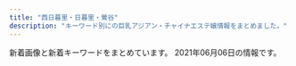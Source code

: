 ```yaml
---
title: "西日暮里・日暮里・鶯谷"
description: "キーワード別にの巨乳アジアン・チャイナエステ嬢情報をまとめました。"
---
```


新着画像と新着キーワードをまとめています。
2021年06月06日の情報です。

<DmmAffiliateIns />
<KeywordTable
  shops={
    [
    {
        "name": "\u3082\u307f\u306e\u6728",
        "img_links": [
            "https://mominoki.tyo.ac/images/room1.jpg",
            "https://mominoki.tyo.ac/photos/sites/41/2020/09/2020092804344750.jpg",
            "https://mominoki.tyo.ac/images/themes/pink/line.png",
            "https://mominoki.tyo.ac/images/themes/pink/s_pickup.png",
            "https://mominoki.tyo.ac/photos/sites/41/2020/11/2020111401222038.jpg",
            "https://mominoki.tyo.ac/photos/sites/41/2020/09/2020092804344859.jpg",
            "https://mominoki.tyo.ac/images/room2.jpg",
            "https://mominoki.tyo.ac/images/themes/pink/mobile.jpg",
            "https://mominoki.tyo.ac/images/room3.jpg",
            "https://mominoki.tyo.ac/photos/sites/41/2021/03/202103150746598.jpg",
            "https://mominoki.tyo.ac/images/themes/pink/s_link.png",
            "https://mominoki.tyo.ac/images/themes/pink/s_newface.png",
            "https://mominoki.tyo.ac/images/themes/pink/r3.jpg",
            "https://mominoki.tyo.ac/images/themes/pink/no2.png",
            "https://mominoki.tyo.ac/images/room4.jpg",
            "https://mominoki.tyo.ac/images/themes/pink/s_staff.png",
            "https://mominoki.tyo.ac/images/themes/pink/s_ranking.png",
            "https://mominoki.tyo.ac/images/themes/pink/no1.png",
            "https://mominoki.tyo.ac/photos/sites/41/2021/03/202103150747058.jpg",
            "https://mominoki.tyo.ac/photos/sites/41/2020/09/2020092804344656.jpg",
            "https://mominoki.tyo.ac/photos/sites/41/2020/09/2020092810535583.jpg",
            "https://mominoki.tyo.ac/images/themes/pink/s_news.png",
            "https://mominoki.tyo.ac/photos/sites/41/2020/09/2020092801595154.jpg"
        ],
        "url": "https://mominoki.tyo.ac/",
        "station": "\u753a\u5c4b\u99c51\u756a\u51fa\u53e3",
        "keywords": {
            "87": 8,
            "85": 12,
            "C": 15,
            "83": 4,
            "E": 4,
            "D": 24,
            "86": 4
        }
    },
    {
        "station": "JR\u65e5\u66ae\u91cc\u99c5\u5357\u53e3",
        "keywords": {
            "86": 15,
            "D": 20,
            "85": 5
        },
        "url": "http://momo.tyo.cm/",
        "img_links": [
            "http://momo.tyo.cm/photos/sites/53/2021/02/2021021607405578.jpg",
            "http://momo.tyo.cm/images/nav_link04.png",
            "http://momo.tyo.cm/images/news.png",
            "http://momo.tyo.cm/images/tit_com02.png",
            "http://momo.tyo.cm/images/nav_link02.png",
            "http://momo.tyo.cm/images/tit_com05.png",
            "http://momo.tyo.cm/images/top_slider01.jpg",
            "http://momo.tyo.cm/images/tit03.png",
            "http://momo.tyo.cm/images/top_slider02.jpg",
            "http://momo.tyo.cm/images/border02.png",
            "http://momo.tyo.cm/images/tit_com01.png",
            "http://momo.tyo.cm/photos/sites/53/2021/02/2021021607405882.jpg",
            "http://momo.tyo.cm/images/pagetop.png",
            "http://momo.tyo.cm/images/nav_link03.png",
            "http://momo.tyo.cm/images/tit02.png",
            "http://momo.tyo.cm/images/tit01.png",
            "http://momo.tyo.cm/images/tit_com.png",
            "http://momo.tyo.cm/images/tit_staff.png",
            "http://momo.tyo.cm/images/tit_link01.png",
            "http://momo.tyo.cm/images/tit_com04.png",
            "http://momo.tyo.cm/images/tit05.png",
            "http://momo.tyo.cm/images/tit04.png",
            "http://momo.tyo.cm/photos/sites/53/2021/02/2021021607405658.jpg",
            "http://momo.tyo.cm/images/nav_link01.png",
            "http://momo.tyo.cm/images/nav_link05.png",
            "http://momo.tyo.cm/images/border01.png",
            "http://momo.tyo.cm/images/nav_link06.png",
            "http://momo.tyo.cm/images/tit_com03.png",
            "http://momo.tyo.cm/images/bg_pick.png",
            "http://momo.tyo.cm/photos/sites/53/2021/02/2021021607405730.jpg"
        ],
        "name": "\u6843"
    },
    {
        "station": "JR\u65e5\u66ae\u91cc\u99c5\u5357\u53e3",
        "name": "\u306f\u305f\u3061",
        "url": "http://www.mac-riraku106.xyz/",
        "keywords": {
            "E": 6,
            "D": 47,
            "94": 3,
            "F": 3,
            "85": 15,
            "C": 19,
            "86": 19
        },
        "img_links": [
            "http://www.mac-riraku106.xyz/uploads/200310/1-200310130Z0421.jpg",
            "http://www.mac-riraku106.xyz/static/picture/2.jpg",
            "http://www.mac-riraku106.xyz/static/picture/call.png",
            "http://www.mac-riraku106.xyz/static/picture/tel.png",
            "http://www.mac-riraku106.xyz/uploads/200501/1-200501144951148.jpg",
            "http://www.mac-riraku106.xyz/static/picture/top-img01.png",
            "http://www.mac-riraku106.xyz/uploads/191128/1-19112Q31009521.jpg",
            "http://www.mac-riraku106.xyz/uploads/190723/34-1.jpg",
            "http://www.mac-riraku106.xyz/uploads/191219/1-191219124141563.jpg",
            "http://www.mac-riraku106.xyz/uploads/190926/1-1Z926131T2408.jpg",
            "http://www.mac-riraku106.xyz/uploads/190723/1-1.jpg",
            "http://www.mac-riraku106.xyz/uploads/200501/1-200501145011C2.jpg",
            "http://www.mac-riraku106.xyz/uploads/191106/1-191106092S0357.jpg",
            "http://www.mac-riraku106.xyz/uploads/190926/1-1Z926131R6102.jpg",
            "http://www.mac-riraku106.xyz/uploads/191106/1-191106092T0531.jpg",
            "http://www.mac-riraku106.xyz/uploads/191106/1-191106092J62Y.jpg",
            "http://www.mac-riraku106.xyz/uploads/200818/1-200QQ5535E92.jpg",
            "http://www.mac-riraku106.xyz/uploads/190723/10-2.jpg",
            "http://www.mac-riraku106.xyz/uploads/190723/21-1.jpg",
            "http://www.mac-riraku106.xyz/uploads/200317/1-20031G44220J0.jpg",
            "http://www.mac-riraku106.xyz/uploads/190723/23-3.jpg",
            "http://www.mac-riraku106.xyz/uploads/190723/23-1.jpg",
            "http://www.mac-riraku106.xyz/uploads/200317/1-20031G44235R7.jpg",
            "http://www.mac-riraku106.xyz/uploads/200818/1-200QQ55415J4.jpg",
            "http://www.mac-riraku106.xyz/uploads/191219/1-19121912423J29.jpg",
            "http://www.mac-riraku106.xyz/uploads/200501/1-200501125150516.jpg",
            "http://www.mac-riraku106.xyz/static/picture/1.jpg",
            "http://www.mac-riraku106.xyz/uploads/200310/1-20031013091I08.jpg",
            "http://www.mac-riraku106.xyz/uploads/200310/1-200310130925920.jpg",
            "http://www.mac-riraku106.xyz/uploads/190826/1-1ZR6144611E0.jpg",
            "http://www.mac-riraku106.xyz/uploads/200325/1-2003251H340B9.jpg",
            "http://www.mac-riraku106.xyz/uploads/200818/1-200QQ554231G.jpg",
            "http://www.mac-riraku106.xyz/uploads/200501/1-200501145002a7.jpg",
            "http://www.mac-riraku106.xyz/uploads/190906/1-1ZZ612503C39.jpg",
            "http://www.mac-riraku106.xyz/uploads/200608/1-20060Q02506204.jpg",
            "http://www.mac-riraku106.xyz/static/picture/top-img09.png",
            "http://www.mac-riraku106.xyz/uploads/200325/1-2003251H312V4.jpg",
            "http://www.mac-riraku106.xyz/uploads/191008/1-19100Q5451M20.jpg",
            "http://www.mac-riraku106.xyz/static/picture/top-img02.png",
            "http://www.mac-riraku106.xyz/uploads/190906/1-1ZZ6125225A4.jpg",
            "http://www.mac-riraku106.xyz/static/picture/michi02.png",
            "http://www.mac-riraku106.xyz/uploads/200801/1-200P1110412514.jpg",
            "http://www.mac-riraku106.xyz/uploads/191209/1-191209122ZY50.jpg",
            "http://www.mac-riraku106.xyz/uploads/191128/1-19112Q3102OP.jpg",
            "http://www.mac-riraku106.xyz/uploads/200801/1-200P1110A4M2.jpg",
            "http://www.mac-riraku106.xyz/uploads/190723/25-1.jpg",
            "http://www.mac-riraku106.xyz/static/picture/michi01.png",
            "http://www.mac-riraku106.xyz/uploads/191128/1-19112Q3111UF.jpg",
            "http://www.mac-riraku106.xyz/uploads/190723/33-1.jpg",
            "http://www.mac-riraku106.xyz/uploads/200501/1-200501125300127.jpg",
            "http://www.mac-riraku106.xyz/uploads/200317/1-20031G4420c38.jpg",
            "http://www.mac-riraku106.xyz/uploads/191008/1-19100Q5453V63.jpg",
            "http://www.mac-riraku106.xyz/uploads/190826/1-1ZR614462Qa.jpg",
            "http://www.mac-riraku106.xyz/uploads/190723/10-1.jpg",
            "http://www.mac-riraku106.xyz/uploads/200801/1-200P1110631926.jpg",
            "http://www.mac-riraku106.xyz/uploads/191209/1-191209123459153.jpg",
            "http://www.mac-riraku106.xyz/uploads/190723/30-1.jpg",
            "http://www.mac-riraku106.xyz/uploads/190723/1-2.jpg",
            "http://www.mac-riraku106.xyz/uploads/200501/1-200501125251121.jpg",
            "http://www.mac-riraku106.xyz/uploads/191209/1-1912091229204E.jpg",
            "http://www.mac-riraku106.xyz/uploads/190723/23-2.jpg",
            "http://www.mac-riraku106.xyz/static/picture/top-img03.png",
            "http://www.mac-riraku106.xyz/uploads/200608/1-20060Q0251EY.jpg",
            "http://www.mac-riraku106.xyz/uploads/200501/1-200501125159161.jpg"
        ]
    },
    {
        "name": "\u672a\u6765",
        "img_links": [
            "http://www.relax-mirai.info/images/risa1.jpg",
            "http://www.relax-mirai.info/gals/kaka1.jpg",
            "http://www.relax-mirai.info/gals/emi1.jpg",
            "http://www.relax-mirai.info/images/info01.jpg",
            "http://www.relax-mirai.info/i/images/momo1.jpg",
            "http://www.relax-mirai.info/images/m03.jpg",
            "http://www.relax-mirai.info/images/m04.jpg",
            "http://www.relax-mirai.info/gals/aki1.jpg",
            "http://www.relax-mirai.info/images/qr.jpg",
            "http://www.relax-mirai.info/images/momo1.jpg",
            "http://www.relax-mirai.info/i/images/sayuri1.jpg",
            "http://www.relax-mirai.info/images/sayuri1.jpg",
            "http://www.relax-mirai.info/gals/risa1.jpg",
            "http://www.relax-mirai.info/i/120/sayuri1.jpg",
            "http://www.relax-mirai.info/images/m02.jpg",
            "http://www.relax-mirai.info/images/info02.jpg"
        ],
        "keywords": {},
        "url": "http://www.relax-mirai.info/",
        "station": "\u65e5\u66ae\u91cc\u99c5\u6771\u53e3"
    },
    {
        "img_links": [
            "http://www.night.ne.jp/nightnet/img/10.jpg",
            "http://www.night.ne.jp/tokyo/hayasi/img/index.jpg",
            "http://www.night.ne.jp/tokyo/hayasi/img/qr_code.jpg",
            "http://www.night.ne.jp/_format/P/img/over_msg_02.jpg",
            "http://www.night.ne.jp/nightnet/img/1.jpg",
            "http://www.night.ne.jp/nightnet/img/3.jpg",
            "http://www.night.ne.jp/nightnet/img/16.jpg",
            "http://www.night.ne.jp/tokyo/hayasi/img/index_top.jpg",
            "http://www.night.ne.jp/tokyo/hayasi/img/view_3.jpg",
            "http://www.night.ne.jp/tokyo/hayasi/img/view_6.jpg",
            "http://www.night.ne.jp/nightnet/img/4.jpg",
            "http://www.night.ne.jp/nightnet/img/2.jpg",
            "http://www.night.ne.jp/nightnet/img/8.jpg",
            "http://www.night.ne.jp/tokyo/hayasi/img/view_5.jpg",
            "http://www.night.ne.jp/nightnet/img/14.jpg",
            "http://www.night.ne.jp/nightnet/img/17.jpg",
            "http://www.night.ne.jp/_format/P/img/over_msg_01.jpg",
            "http://www.night.ne.jp/nightnet/img/15.jpg",
            "http://www.night.ne.jp/tokyo/hayasi/img/view_1.jpg",
            "http://www.night.ne.jp/_format/P/img/index_enter_1.jpg",
            "http://www.night.ne.jp/_format/P/img/whats_news.jpg",
            "http://www.night.ne.jp/tokyo/hayasi/img/view_2.jpg",
            "http://www.night.ne.jp/tokyo/hayasi/img_staff/g_7376.jpg",
            "http://www.night.ne.jp/tokyo/hayasi/img/index_view.jpg",
            "http://www.night.ne.jp/_format/W/img/whats_view.jpg",
            "http://www.night.ne.jp/nightnet/img/13.jpg",
            "http://www.night.ne.jp/nightnet/img/6.jpg",
            "http://www.night.ne.jp/nightnet/img/7.jpg",
            "http://www.night.ne.jp/nightnet/img/12a.jpg",
            "http://www.night.ne.jp/tokyo/hayasi/img/view_4.jpg",
            "http://www.night.ne.jp/tokyo/hayasi/img_staff/g_7377.jpg",
            "http://www.night.ne.jp/nightnet/img/9.jpg",
            "http://www.night.ne.jp/nightnet/img/11.jpg",
            "http://www.night.ne.jp/nightnet/img/5.jpg"
        ],
        "station": "JR\u65e5\u66ae\u91cc\u99c5",
        "name": "\u6797\u30de\u30c3\u30b5\u30fc\u30b8",
        "keywords": {},
        "url": "http://www.night.ne.jp/tokyo/hayasi/"
    },
    {
        "url": "http://minopom.xyz/",
        "name": "\u30ed\u30fc\u30ba",
        "keywords": {
            "\u4e73": 2
        },
        "station": "JR\u7530\u7aef\u99c5",
        "img_links": [
            "http://minopom.xyz/uploads/allimg/210410/1-2104101450455A.jpg",
            "http://www.minopom.xyz/uploads/allimg/210410/1-21041014450GC.jpg",
            "http://minopom.xyz/uploads/210406/1-210406143111G0.jpg",
            "http://minopom.xyz/picture/room3.jpg",
            "http://minopom.xyz/uploads/allimg/210406/1-21040614313L45.jpg",
            "http://minopom.xyz/uploads/allimg/210410/1-21041014450GC.jpg",
            "http://minopom.xyz/uploads/allimg/210410/1-210410144U4934.jpg",
            "http://www.minopom.xyz/picture/img.site-builder.jpg",
            "http://www.minopom.xyz/uploads/allimg/210410/1-2104101450455A.jpg",
            "http://www.minopom.xyz/uploads/allimg/210410/1-21041014500NX.jpg",
            "http://minopom.xyz/uploads/allimg/210410/1-21041014500NX.jpg",
            "http://www.minopom.xyz/picture/head.jpg",
            "http://www.minopom.xyz/uploads/allimg/210410/1-210410145204C9.jpg",
            "http://minopom.xyz/picture/img.site-builder.jpg",
            "http://www.minopom.xyz/uploads/allimg/210410/1-210410145124148.jpg",
            "http://minopom.xyz/picture/room1.jpg",
            "http://minopom.xyz/picture/head.jpg",
            "http://minopom.xyz/uploads/allimg/210410/1-210410145124148.jpg",
            "http://minopom.xyz/uploads/allimg/210410/1-21041014413S64.jpg",
            "http://www.minopom.xyz/picture/totop_04.png",
            "http://minopom.xyz/uploads/210419/1-21041914162C16.jpg",
            "http://minopom.xyz/uploads/210406/1-2104061433121E.jpg",
            "http://www.minopom.xyz/uploads/allimg/210410/1-210410144U4934.jpg",
            "http://www.minopom.xyz/uploads/allimg/210410/1-210410144PY50.jpg",
            "http://minopom.xyz/uploads/allimg/210410/1-210410145204C9.jpg",
            "http://minopom.xyz/uploads/allimg/210410/1-210410144PY50.jpg",
            "http://minopom.xyz/picture/room2.jpg",
            "http://minopom.xyz/picture/totop_04.png",
            "http://minopom.xyz/uploads/210406/1-210406143244C2.jpg",
            "http://minopom.xyz/uploads/allimg/210410/1-210410144323118.jpg",
            "http://minopom.xyz/uploads/210430/1-2104301Q63S18.jpg"
        ]
    },
    {
        "name": "\u706f\u308a\u5c4b",
        "img_links": [
            "http://chou.ies.bz/photos/sites/85/2020/10/2020100610370157.jpg",
            "http://chou.ies.bz/photos/sites/85/2019/07/2019070106340260.jpg",
            "http://chou.ies.bz/photos/sites/85/2019/12/2019120602315853.jpg",
            "http://chou.ies.bz/photos/sites/85/2020/12/2020121802483415.jpg",
            "http://chou.ies.bz/photos/sites/85/2019/07/2019070509385227.jpg",
            "http://chou.ies.bz/photos/sites/85/2019/07/2019070106333414.jpg",
            "http://chou.ies.bz/images/s_link.png",
            "http://chou.ies.bz/images/n3.png",
            "http://chou.ies.bz/images/s_pick.png",
            "http://chou.ies.bz/images/top.png",
            "http://chou.ies.bz/photos/sites/85/2019/06/2019062803491517.jpg",
            "http://chou.ies.bz/photos/sites/85/2021/05/2021051201142065.jpg",
            "http://chou.ies.bz/photos/sites/85/2019/07/2019070106320474.jpg",
            "http://chou.ies.bz/images/mobile.png",
            "http://chou.ies.bz/photos/sites/85/2019/07/2019070106330942.jpg",
            "http://chou.ies.bz/photos/sites/85/2021/04/2021042710033582.jpg",
            "http://chou.ies.bz/images/s3.png",
            "http://chou.ies.bz/photos/sites/85/2020/12/2020120204265615.jpg",
            "http://chou.ies.bz/images/s_staff.jpg",
            "http://chou.ies.bz/images/s1.png",
            "http://chou.ies.bz/photos/sites/85/2020/12/2020120204150858.jpg",
            "http://chou.ies.bz/photos/sites/85/2020/10/2020100610383828.jpg",
            "http://chou.ies.bz/images/s_news.png",
            "http://chou.ies.bz/images/n1.jpg"
        ],
        "station": "JR\u897f\u65e5\u66ae\u91cc\u99c5",
        "keywords": {
            "E": 1,
            "87": 2,
            "C": 1,
            "85": 1,
            "86": 8,
            "84": 2,
            "D": 11
        },
        "url": "http://chou.ies.bz/"
    },
    {
        "keywords": {
            "C": 13,
            "86": 3,
            "88": 6,
            "87": 3
        },
        "name": "\u6e29\u99a8\u6e2f-\u304a\u3093\u304d\u3087\u3046\u3053\u3046-",
        "img_links": [
            "http://onkyoukou.tyo.cm/images/face_bj.jpg",
            "http://onkyoukou.tyo.cm/images/s_staff1.jpg",
            "http://onkyoukou.tyo.cm/images/nbj1.jpg",
            "http://onkyoukou.tyo.cm/images/acc1.jpg",
            "http://onkyoukou.tyo.cm/images/s_mobile.jpg",
            "http://onkyoukou.tyo.cm/photos/sites/88/2017/03/staff4.jpg",
            "http://onkyoukou.tyo.cm/images/s_staff.jpg",
            "http://onkyoukou.tyo.cm/images/s_face.jpg",
            "http://onkyoukou.tyo.cm/photos/sites/88/2017/03/staff1.jpg",
            "http://onkyoukou.tyo.cm/images/n3.jpg",
            "http://onkyoukou.tyo.cm/images/face_bj3.jpg",
            "http://onkyoukou.tyo.cm/images/nbj3.jpg",
            "http://onkyoukou.tyo.cm/photos/sites/88/2017/03/staff2.jpg",
            "http://onkyoukou.tyo.cm/images/s_link.jpg",
            "http://onkyoukou.tyo.cm/images/line.jpg",
            "http://onkyoukou.tyo.cm/images/n1.jpg",
            "http://onkyoukou.tyo.cm/images/acc2.jpg",
            "http://onkyoukou.tyo.cm/images/acc3.jpg",
            "http://onkyoukou.tyo.cm/photos/sites/88/2020/03/2020030111163079.jpg",
            "http://onkyoukou.tyo.cm/images/mobile.jpg",
            "http://onkyoukou.tyo.cm/images/s_news.jpg",
            "http://onkyoukou.tyo.cm/images/top.png",
            "http://onkyoukou.tyo.cm/images/s_pick.jpg"
        ],
        "url": "http://onkyoukou.tyo.cm/",
        "station": "JR\u897f\u65e5\u66ae\u91cc\u99c5"
    },
    {
        "name": "\u96c5",
        "img_links": [
            "http://aroma-est.net/images/slider/slide3.png",
            "http://aroma-est.net/images/staff_images/st4.jpg",
            "http://aroma-est.net/images/an_2_01.jpg",
            "http://aroma-est.net/images/staff_images/sta4.jpg",
            "http://aroma-est.net/images/an_5_01.jpg",
            "http://aroma-est.net/images/slider/slide2s.png",
            "http://aroma-est.net/images/index_01.jpg",
            "http://aroma-est.net/images/an_3_02.jpg",
            "http://aroma-est.net/images/an_3_01.jpg",
            "http://aroma-est.net/images/an_1_01.jpg",
            "http://aroma-est.net/images/r4.png",
            "http://aroma-est.net/images/an_5_02.jpg",
            "http://aroma-est.net/images/slider/slide1.png",
            "http://aroma-est.net/images/index-2.jpg",
            "http://aroma-est.net/images/r1.png",
            "http://aroma-est.net/images/slider/slide3s.png",
            "http://aroma-est.net/images/r5.png",
            "http://aroma-est.net/images/an_6_01.jpg",
            "http://aroma-est.net/images/staff_images/st5.jpg",
            "http://aroma-est.net/images/staff_images/st1.jpg",
            "http://aroma-est.net/images/no.png",
            "http://aroma-est.net/images/r3.png",
            "http://aroma-est.net/images/qr.jpg",
            "http://aroma-est.net/images/sys1.jpg",
            "http://aroma-est.net/images/an_1_02.jpg",
            "http://aroma-est.net/images/staff_images/sta5.jpg",
            "http://aroma-est.net/images/r7.png",
            "http://aroma-est.net/images/slider/slide1s.png",
            "http://aroma-est.net/images/an_4_01.jpg",
            "http://aroma-est.net/images/an_4_02.jpg",
            "http://aroma-est.net/images/slider/slide2.png",
            "http://aroma-est.net/images/staff_images/sta2.jpg",
            "http://aroma-est.net/images/r6.png",
            "http://aroma-est.net/images/an_2_02.jpg",
            "http://aroma-est.net/images/staff_images/st21.jpg",
            "http://aroma-est.net/images/staff_images/sta1.jpg",
            "http://aroma-est.net/images/staff_images/sta7.jpg",
            "http://aroma-est.net/images/r2.png",
            "http://aroma-est.net/images/index-1.jpg",
            "http://aroma-est.net/images/r8.png",
            "http://aroma-est.net/images/staff_images/st2.jpg",
            "http://aroma-est.net/images/staff_images/sl.png",
            "http://aroma-est.net/images/staff_images/st7.jpg",
            "http://aroma-est.net/images/an_6_02.jpg",
            "http://aroma-est.net/images/fbb.jpg"
        ],
        "station": "JR\u9daf\u8c37\u99c5\u5317\u53e3",
        "url": "http://aroma-est.net/",
        "keywords": {
            "D": 12,
            "E": 8,
            "86": 20
        }
    },
    {
        "station": "JR\u65e5\u66ae\u91cc\u99c5\u6771\u53e3",
        "keywords": {},
        "url": "http://es-minami.com/",
        "img_links": [
            "http://es-minami.com/gals/sayuri1.jpg",
            "http://www.es-minami.com/images/mika1.jpg",
            "http://www.es-minami.com/images/rika1.jpg",
            "http://es-minami.com/img/nana1.jpg",
            "http://es-minami.com/img/sayuri2.jpg",
            "http://es-minami.com/gals/mika2.jpg",
            "http://es-minami.com/img/mika2.jpg",
            "http://es-minami.com/gals/rika1.jpg",
            "http://es-minami.com/images/mika2.jpg",
            "http://www.es-minami.com/images/news.png",
            "http://www.es-minami.com/img/riri1.jpg",
            "http://www.es-minami.com/img/sayuri2.jpg",
            "http://www.es-minami.com/images/mobole.png",
            "http://www.es-minami.com/gals/nana1.jpg",
            "http://es-minami.com/images/nana1.jpg",
            "http://es-minami.com/images/pick_staff6.jpg",
            "http://es-minami.com/images/mika1.jpg",
            "http://www.es-minami.com/img/sayuri1.jpg",
            "http://es-minami.com/images/riri1.jpg",
            "http://www.es-minami.com/gals/sayuri1.jpg",
            "http://www.es-minami.com/gals/mika1.jpg",
            "http://www.es-minami.com/gals/mika2.jpg",
            "http://es-minami.com/img/riri1.jpg",
            "http://www.es-minami.com/img/mika1.jpg",
            "http://es-minami.com/images/sayuri2.jpg",
            "http://es-minami.com/images/yuki1.jpg",
            "http://www.es-minami.com/images/yuki1.jpg",
            "http://es-minami.com/images/news.png",
            "http://es-minami.com/gals/nana1.jpg",
            "http://www.es-minami.com/images/staff-bar.png",
            "http://es-minami.com/gals/sayuri2.jpg",
            "http://www.es-minami.com/gals/sayuri2.jpg",
            "http://www.es-minami.com/images/sayuri1.jpg",
            "http://www.es-minami.com/gals/rika1.jpg",
            "http://es-minami.com/gals/mika1.jpg",
            "http://es-minami.com/images/sayuri1.jpg",
            "http://www.es-minami.com/img/mika2.jpg",
            "http://es-minami.com/images/rika1.jpg",
            "http://es-minami.com/gals/sakura1.jpg",
            "http://es-minami.com/img/yuki1.jpg",
            "http://www.es-minami.com/images/mika2.jpg",
            "http://es-minami.com/gals/yuki1.jpg",
            "http://www.es-minami.com/gals/riri1.jpg",
            "http://www.es-minami.com/images/nana1.jpg",
            "http://es-minami.com/images/mobole.png",
            "http://es-minami.com/gals/riri1.jpg",
            "http://www.es-minami.com/images/pick_staff6.jpg",
            "http://www.es-minami.com/gals/yuki1.jpg",
            "http://www.es-minami.com/images/riri1.jpg",
            "http://es-minami.com/img/sayuri1.jpg",
            "http://www.es-minami.com/img/yuki1.jpg",
            "http://www.es-minami.com/gals/sakura1.jpg",
            "http://www.es-minami.com/img/nana1.jpg",
            "http://es-minami.com/images/staff-bar.png",
            "http://es-minami.com/img/mika1.jpg",
            "http://www.es-minami.com/images/sayuri2.jpg"
        ],
        "name": "\u307f\u306a\u307f"
    },
    {
        "img_links": [
            "http://es-rlx.com/staff/sakura/01.jpg",
            "http://es-rlx.com/pic/top1.jpg",
            "http://es-rlx.com/img/ttl_mobile.png",
            "http://es-rlx.com/img/access/road03.jpg",
            "http://es-rlx.com/img/access/road02.jpg",
            "http://es-rlx.com/img/access/roaddm.png",
            "http://es-rlx.com/img/ft_tel.png",
            "http://es-rlx.com/img/access/road04.jpg",
            "http://es-rlx.com/img/access/kanban.png",
            "http://es-rlx.com/img/ttl_tnew.png",
            "http://es-rlx.com/staff/minami/01.jpg",
            "http://es-rlx.com/pic/top2.jpg",
            "http://es-rlx.com/img/youtube.jpg",
            "http://es-rlx.com/img/ttl_rec.png",
            "http://es-rlx.com/pic/top3.jpg",
            "http://es-rlx.com/staff/sakura/01mb.jpg",
            "http://es-rlx.com/staff/yuki/01mb.jpg",
            "http://es-rlx.com/staff/minami/01mb.jpg",
            "http://es-rlx.com/i/files/homeimg.jpg",
            "http://es-rlx.com/staff/yuki/01.jpg",
            "http://es-rlx.com/pic/head.png",
            "http://es-rlx.com/img/access/road01.jpg",
            "http://es-rlx.com/img/ttl_staff.png"
        ],
        "keywords": {
            "C": 15
        },
        "url": "http://es-rlx.com/",
        "station": "JR\u9daf\u8c37\u99c5\u5317\u53e3",
        "name": "\u5065\u7f8e\u5802"
    },
    {
        "url": "http://flowerscent.este.work/",
        "station": "JR\u897f\u65e5\u66ae\u91cc\u99c5",
        "name": "\u3075\u308f\u3075\u308f",
        "keywords": {
            "83": 36,
            "84": 12,
            "D": 12,
            "C": 48,
            "87": 24,
            "E": 24,
            "86": 12
        },
        "img_links": [
            "http://flowerscent.este.work/2/uploadimg/1621772192.jpeg",
            "http://flowerscent.este.work/2/uploadimg/1600260826.jpg",
            "http://flowerscent.este.work/head_2_4691_1553674270815382.png",
            "http://flowerscent.este.work/2/uploadimg/1599833697.jpg",
            "http://flowerscent.este.work/head_3_4691_1556258938113847.png",
            "http://flowerscent.este.work/2/uploadimg/1621772225.jpg",
            "http://flowerscent.este.work/head_1_4691_1553674270167089.png"
        ]
    },
    {
        "station": "JR\u65e5\u66ae\u91cc\u99c5\u6771\u53e3",
        "img_links": [
            "http://esthe-aroma.red/images/r3.jpg",
            "http://esthe-aroma.red/images/sruru.jpg",
            "http://esthe-aroma.red/images/cg07.jpg",
            "http://esthe-aroma.red/images/top.png",
            "http://esthe-aroma.red/images/cg02.jpg",
            "http://esthe-aroma.red/images/staff_s.png",
            "http://esthe-aroma.red/images/cg08.jpg",
            "http://esthe-aroma.red/images/imm.jpg",
            "http://esthe-aroma.red/images/cg03.jpg",
            "http://esthe-aroma.red/images/cg04.jpg",
            "http://esthe-aroma.red/images/cg01.jpg",
            "http://esthe-aroma.red/images/kan.jpg",
            "http://esthe-aroma.red/images/evetop.png",
            "http://esthe-aroma.red/images/cg06.jpg",
            "http://esthe-aroma.red/images/r1.jpg",
            "http://esthe-aroma.red/images/precau.png",
            "http://esthe-aroma.red/images/r4.jpg",
            "http://esthe-aroma.red/link/menlog.jpg",
            "http://esthe-aroma.red/images/rec.png",
            "http://esthe-aroma.red/images/cg10.jpg",
            "http://esthe-aroma.red/images/r2.jpg",
            "http://esthe-aroma.red/images/news.png",
            "http://esthe-aroma.red/images/cg09.jpg"
        ],
        "keywords": {
            "E": 1,
            "86": 9,
            "D": 8
        },
        "url": "http://esthe-aroma.red/",
        "name": "\u548c\u5408 \u308f\u3054\u3046"
    },
    {
        "name": "\u30bd\u30d5\u30a3\u30a2",
        "img_links": [
            "https://www.sofia-est.com/img/girl/pickup/pickup20191220093702.jpg",
            "https://www.sofia-est.com/img/material/noimg_b.jpg",
            "https://www.sofia-est.com/img/material/movieicon.png",
            "https://www.sofia-est.com/img/material/mob_t3.jpg",
            "https://www.sofia-est.com/img/girl/list/s100_list.jpg",
            "https://www.sofia-est.com/img/material/yakusoku.png",
            "https://www.sofia-est.com/img/girl/main/s113_1.jpg",
            "https://www.sofia-est.com/img/top/topslide20141211.jpg",
            "https://www.sofia-est.com/img/girl/list/s111_list.jpg",
            "https://www.sofia-est.com/img/girl/list/s92_list.jpg",
            "https://www.sofia-est.com/img/girl/main/s99_1.jpg",
            "https://www.sofia-est.com/img/girl/thumb/s106_3.jpg",
            "https://www.sofia-est.com/img/girl/main/s57_1.jpg",
            "https://www.sofia-est.com/img/girl/list/s94_list.jpg",
            "https://www.sofia-est.com/img/girl/list/s57_list.jpg",
            "https://www.sofia-est.com/img/material/noimg_m.jpg",
            "https://www.sofia-est.com/img/girl/pickup/pickup20190509222453.jpg",
            "https://www.sofia-est.com/img/girl/thumb/s100_1.jpg",
            "https://www.sofia-est.com/img/girl/main/s97_1.jpg",
            "https://www.sofia-est.com/img/girl/list/s108_list.jpg",
            "https://www.sofia-est.com/img/material/page6_subt2.png",
            "https://www.sofia-est.com/img/material/page4_subt2.png",
            "https://www.sofia-est.com/img/material/photo6.jpg",
            "https://www.sofia-est.com/img/material/coursepoint_rev2.png",
            "https://www.sofia-est.com/img/girl/thumb/s106_4.jpg",
            "https://www.sofia-est.com/img/girl/main/s108_1.jpg",
            "https://www.sofia-est.com/img/material/page3_1_subt1.png",
            "https://www.sofia-est.com/img/material/mobileqr.png",
            "https://www.sofia-est.com/img/material/movie20141210.jpg",
            "https://www.sofia-est.com/img/material/page8_subt2.png",
            "https://www.sofia-est.com/img/girl/thumb/s99_1.jpg",
            "https://www.sofia-est.com/img/girl/main/s81_1.jpg",
            "https://www.sofia-est.com/img/girl/list/s56_list.jpg",
            "https://www.sofia-est.com/img/material/courseoption_rev1.png",
            "https://www.sofia-est.com/img/material/page5_subt2.png",
            "https://www.sofia-est.com/img/banner/koko_120x60.png",
            "https://www.sofia-est.com/img/girl/thumb/s56_1.jpg",
            "https://www.sofia-est.com/img/girl/thumb/s108_2.jpg",
            "https://www.sofia-est.com/img/material/gm1_rollout.png",
            "https://www.sofia-est.com/img/material/page7_subt1.png",
            "https://www.sofia-est.com/img/material/mob_t4.jpg",
            "https://www.sofia-est.com/img/girl/thumb/s84_2.jpg",
            "https://www.sofia-est.com/img/material/movie_right_yaji.png",
            "https://www.sofia-est.com/img/girl/list/s105_list.jpg",
            "https://www.sofia-est.com/img/material/top_kodawariimg1.jpg",
            "https://www.sofia-est.com/img/girl/pickup/pickup20191220093623.jpg",
            "https://www.sofia-est.com/img/material/page6_subt3.png",
            "https://www.sofia-est.com/img/material/top_about.png",
            "https://www.sofia-est.com/img/girl/thumb/s55_3.jpg",
            "https://www.sofia-est.com/img/girl/thumb/s105_1.jpg",
            "https://www.sofia-est.com/img/girl/list/s97_list.jpg",
            "https://www.sofia-est.com/img/girl/pickup/pickup20200111122329.jpg",
            "https://www.sofia-est.com/img/girl/thumb/s92_2.jpg",
            "https://www.sofia-est.com/img/girl/thumb/s99_2.jpg",
            "https://www.sofia-est.com/img/material/pagetop_rollout.png",
            "https://www.sofia-est.com/img/girl/list/s106_list.jpg",
            "https://www.sofia-est.com/img/material/gm2_rollout.png",
            "https://www.sofia-est.com/img/girl/main/s84_1.jpg",
            "https://www.sofia-est.com/img/material/page6_subt1.png",
            "https://www.sofia-est.com/img/what/coupon202009.png",
            "https://www.sofia-est.com/img/material/photo3.jpg",
            "https://www.sofia-est.com/img/girl/main/s105_1.jpg",
            "https://www.sofia-est.com/img/top/topslide20150918.jpg",
            "https://www.sofia-est.com/img/girl/thumb/s97_2.jpg",
            "https://www.sofia-est.com/img/top/topslide20141210.jpg",
            "https://www.sofia-est.com/img/girl/thumb/s94_1.jpg",
            "https://www.sofia-est.com/img/material/top_newface.png",
            "https://www.sofia-est.com/img/girl/thumb/s81_3.jpg",
            "https://www.sofia-est.com/img/material/top_pickup.png",
            "https://www.sofia-est.com/img/material/course_tanta1.png",
            "https://www.sofia-est.com/img/material/gm4_rollout.png",
            "https://www.sofia-est.com/img/material/gm3_rollout.png",
            "https://www.sofia-est.com/img/material/gm6_rollout.png",
            "https://www.sofia-est.com/img/girl/thumb/s106_5.jpg",
            "https://www.sofia-est.com/img/girl/thumb/s108_3.jpg",
            "https://www.sofia-est.com/img/material/course_tanta2.png",
            "https://www.sofia-est.com/img/girl/main/s92_1.jpg",
            "https://www.sofia-est.com/img/material/photo8.jpg",
            "https://www.sofia-est.com/img/girl/thumb/s97_1.jpg",
            "https://www.sofia-est.com/img/girl/list/s89_list.jpg",
            "https://www.sofia-est.com/img/material/page8_subt1.png",
            "https://www.sofia-est.com/img/girl/thumb/s113_2.jpg",
            "https://www.sofia-est.com/img/girl/thumb/s105_4.jpg",
            "https://www.sofia-est.com/img/girl/thumb/s113_1.jpg",
            "https://www.sofia-est.com/img/girl/thumb/s55_1.jpg",
            "https://www.sofia-est.com/img/girl/main/s55_1.jpg",
            "https://www.sofia-est.com/img/girl/thumb/s81_1.jpg",
            "https://www.sofia-est.com/img/girl/list/s84_list.jpg",
            "https://www.sofia-est.com/img/material/photo2.jpg",
            "https://www.sofia-est.com/img/material/mob_t2.jpg",
            "https://www.sofia-est.com/img/material/photo7.jpg",
            "https://www.sofia-est.com/img/material/mob_t1.jpg",
            "https://www.sofia-est.com/img/material/mob_youtube.png",
            "https://www.sofia-est.com/img/material/page3_subt1.png",
            "https://www.sofia-est.com/img/material/iph.png",
            "https://www.sofia-est.com/img/material/doublecourse_rev1.png",
            "https://www.sofia-est.com/img/material/top_camp.png",
            "https://www.sofia-est.com/img/girl/list/s55_list.jpg",
            "https://www.sofia-est.com/img/girl/thumb/s84_1.jpg",
            "https://www.sofia-est.com/img/material/photobig.jpg",
            "https://www.sofia-est.com/img/girl/thumb/s106_1.jpg",
            "https://www.sofia-est.com/img/material/page2_subt1.png",
            "https://www.sofia-est.com/img/girl/main/s106_1.jpg",
            "https://www.sofia-est.com/img/girl/thumb/s89_1.jpg",
            "https://www.sofia-est.com/img/material/hosi5.png",
            "https://www.sofia-est.com/img/girl/thumb/s106_2.jpg",
            "https://www.sofia-est.com/img/material/photo5.jpg",
            "https://www.sofia-est.com/img/girl/thumb/s92_1.jpg",
            "https://www.sofia-est.com/img/material/mob_t5.jpg",
            "https://www.sofia-est.com/img/girl/list/s99_list.jpg",
            "https://www.sofia-est.com/img/girl/list/s113_list.jpg",
            "https://www.sofia-est.com/img/girl/thumb/s81_5.jpg",
            "https://www.sofia-est.com/img/girl/mobilepickup/mobilepickup20200302124127.jpg",
            "https://www.sofia-est.com/img/material/page3_1_subt2.png",
            "https://www.sofia-est.com/img/material/photo4.jpg",
            "https://www.sofia-est.com/img/material/page5_subt1.png",
            "https://www.sofia-est.com/img/girl/thumb/s105_3.jpg",
            "https://www.sofia-est.com/img/girl/thumb/s105_5.jpg",
            "https://www.sofia-est.com/img/material/movie_left_yaji.png",
            "https://www.sofia-est.com/img/girl/thumb/s81_2.jpg",
            "https://www.sofia-est.com/img/material/top_movie.png",
            "https://www.sofia-est.com/img/material/top_infomation.png",
            "https://www.sofia-est.com/img/material/gm5_rollout.png",
            "https://www.sofia-est.com/img/girl/thumb/s57_1.jpg",
            "https://www.sofia-est.com/img/material/noimg_thumb.jpg",
            "https://www.sofia-est.com/img/girl/thumb/s105_2.jpg",
            "https://www.sofia-est.com/img/girl/thumb/s55_2.jpg",
            "https://www.sofia-est.com/img/material/top_news.png",
            "https://www.sofia-est.com/img/girl/thumb/s81_4.jpg",
            "https://www.sofia-est.com/img/girl/thumb/s108_1.jpg",
            "https://www.sofia-est.com/img/material/phototxt.jpg",
            "https://www.sofia-est.com/img/material/top_kodawari.png",
            "https://www.sofia-est.com/img/material/photo1.jpg",
            "https://www.sofia-est.com/img/girl/list/s81_list.jpg",
            "https://www.sofia-est.com/img/material/top_twitter.png",
            "https://www.sofia-est.com/img/material/sd_rt_btn.png",
            "https://www.sofia-est.com/img/material/page4_subt1.png"
        ],
        "station": "JR\u65e5\u66ae\u91cc\u99c5\u5357\u53e3",
        "url": "https://www.sofia-est.com/",
        "keywords": {
            "\u30c0\u30a4\u30ca\u30de\u30a4\u30c8": 1,
            "G": 2,
            "\u30bb\u30af\u30b7\u30fc": 34,
            "E": 1
        }
    },
    {
        "url": "http://www.hohoemi.es-relax.info/",
        "station": "JR\u897f\u65e5\u66ae\u91cc\u99c5",
        "keywords": {},
        "img_links": [
            "http://www.hohoemi.es-relax.info/images/r04.jpg",
            "http://www.hohoemi.es-relax.info/images/r02.jpg",
            "http://www.hohoemi.es-relax.info/i/room/r04.jpg",
            "http://www.hohoemi.es-relax.info/images/r05.jpg",
            "http://www.hohoemi.es-relax.info/gals/karin1.jpg",
            "http://www.hohoemi.es-relax.info/images/img02.jpg",
            "http://www.hohoemi.es-relax.info/gals/nana1.jpg",
            "http://www.hohoemi.es-relax.info/i/room/r03.jpg",
            "http://www.hohoemi.es-relax.info/images/r03.jpg",
            "http://www.hohoemi.es-relax.info/i/room/r01.jpg",
            "http://www.hohoemi.es-relax.info/gals/mirai1.jpg",
            "http://www.hohoemi.es-relax.info/images/162-1.jpg",
            "http://www.hohoemi.es-relax.info/gals/nanami1.jpg",
            "http://www.hohoemi.es-relax.info/gals/yuyu1.jpg",
            "http://www.hohoemi.es-relax.info/images/r01.jpg",
            "http://www.hohoemi.es-relax.info/images/img03.jpg",
            "http://www.hohoemi.es-relax.info/images/img04.jpg",
            "http://www.hohoemi.es-relax.info/i/room/r02.jpg",
            "http://www.hohoemi.es-relax.info/images/newsbar.jpg"
        ],
        "name": "\u307b\u307b\u3048\u307f"
    },
    {
        "keywords": {},
        "img_links": [
            "http://lillian.work/room/tl3.jpg",
            "http://lillian.work/room/room-l1.jpg",
            "http://lillian.work/room/room-l2.jpg",
            "http://lillian.work/icon/google_plus.png",
            "http://lillian.work/images/footer-l.png",
            "http://lillian.work/images/flower.png",
            "http://lillian.work/room/esthe3.jpg",
            "http://lillian.work/images/main1.jpg",
            "http://lillian.work/room/esthe2.jpg",
            "http://lillian.work/images/footer-r.png",
            "http://lillian.work/button/staff.png",
            "http://lillian.work/staff/nana-l1.jpg",
            "http://lillian.work/room/esthe1.jpg",
            "http://lillian.work/room/room-l4.jpg",
            "http://lillian.work/staff/miki-s1.jpg",
            "http://lillian.work/images/header3.png",
            "http://lillian.work/images/main-sp.jpg",
            "http://lillian.work/staff/miki-l1.jpg",
            "http://lillian.work/icon/twitter.png",
            "http://lillian.work/staff/nana-s1.jpg",
            "http://lillian.work/room/tl2.jpg",
            "http://lillian.work/room/room-l3.jpg",
            "http://lillian.work/room/tl1.jpg",
            "http://lillian.work/icon/line.png",
            "http://lillian.work/icon/facebook.png",
            "http://lillian.work/images/clear.png",
            "http://lillian.work/button/home.png"
        ],
        "station": "JR\u9daf\u8c37\u99c5\u5317\u53e3",
        "url": "http://lillian.work/",
        "name": "Oasis\uff5e\u30aa\u30a2\u30b7\u30b9"
    }
]
}
/>
<DmmAffiliateScript />

